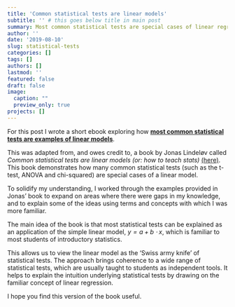 ```yaml
---
title: 'Common statistical tests are linear models'
subtitle: '' # this goes below title in main post
summary: Most common statistical tests are special cases of linear regression. Viewing the linear model as a 'Swiss army knife' can foster a more intuitive understanding of statistical tests. 
author: ''
date: '2019-08-10'
slug: statistical-tests
categories: []
tags: []
authors: []
lastmod: ''
featured: false
draft: false
image:
  caption: ""
  preview_only: true
projects: []
---
```


For this post I wrote a short ebook exploring how [**most common statistical tests are examples of linear models**](https://steverxd.github.io/Stat_tests/).

This was adapted from, and owes credit to, a book by Jonas Lindeløv called *Common statistical tests are linear models (or: how to teach stats)* [(here)](https://lindeloev.github.io/tests-as-linear/). This book demonstrates how many common statistical tests (such as the t-test, ANOVA and chi-squared) are special cases of a linear model. 

To solidify my understanding, I worked through the examples provided in Jonas' book to expand on areas where there were gaps in my knowledge, and to explain some of the ideas using terms and concepts with which I was more familiar.

The main idea of the book is that most statistical tests can be explained as an application of the simple linear model, _$y = a + b⋅x$_,  which is familiar to most students of introductory statistics.   

This allows us to view the linear model as the 'Swiss army knife' of statistical tests. The approach brings coherence to a wide range of statistical tests, which are usually taught to students as independent tools. It helps to explain the intuition underlying statistical tests by drawing on the familiar concept of linear regression.

I hope you find this version of the book useful. 
